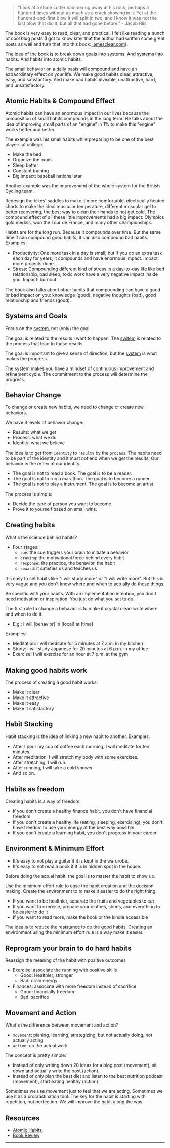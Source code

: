 <SmoothRender>

> "Look at a stone cutter hammering away at his rock, perhaps a hundred times without as much as a crack showing in it. Yet at the hundred-and-first blow it will split in two, and I know it was not the last blow that did it, but all that had gone before." - Jacob Riis

The book is very easy to read, clear, and practical. I felt like reading a bunch of cool blog posts (I got to know later that the author had written some great posts as well and turn that into this book: [jamesclear.com](http://jamesclear.com?utm_source=iamtk.co&utm_medium=referral&utm_campaign=tk_newsletter)).

The idea of the book is to break down goals into systems. And systems into habits. And habits into atomic habits.

The small behavior on a daily basis will compound and have an extraordinary effect on your life. We make good habits clear, attractive, easy, and satisfactory. And make bad habits invisible, unattractive, hard, and unsatisfactory.

## Atomic Habits & Compound Effect

Atomic habits can have an enormous impact in our lives because the composition of small habits compounds in the long term. He talks about the idea of improving small parts of an "engine" in 1% to make this "engine" works better and better.

The example was his small habits while preparing to be one of the best players at college.

- Make the bed
- Organize the room
- Sleep better
- Constant training
- Big impact: baseball national star

Another example was the improvement of the whole system for the British Cycling team.

Redesign the bikes' saddles to make it more comfortable, electrically heated shorts to make the ideal muscular temperature, different muscular gel to better recovering, the best way to clean their hands to not get cold. The compound effect of all these little improvements had a big impact: Olympics gold medals, won the Tour de France, and many other championships.

Habits are for the long run. Because it compounds over time. But the same time it can compound good habits, it can also compound bad habits. Examples:

- Productivity: One more task in a day is small, but if you do an extra task each day for years, it compounds and have enormous impact. Impact: more projects done.
- Stress: Compounding different kind of stress in a day-to-day life like bad relationship, bad sleep, toxic work have a very negative impact inside you. Impact: burnout.

The book also talks about other habits that compounding can have a good or bad impact on you: knowledge (good), negative thoughts (bad), good relationship and friends (good).

## Systems and Goals

Focus on the [system](/designing-my-lifes-system), not (only) the goal.

The goal is related to the results I want to happen. The [system](/designing-my-lifes-system) is related to the process that lead to these results.

The goal is important to give a sense of direction, but the [system](/designing-my-lifes-system) is what makes the progress.

The [system](/designing-my-lifes-system) makes you have a mindset of continuous improvement and refinement cycle. The commitment to the process will determine the progress.

## Behavior Change

To change or create new habits, we need to change or create new behaviors.

We have 3 levels of behavior change:

- Results: what we get
- Process: what we do
- Identity: what we believe

The idea is to get from `identity` to `results` by the `process`. The habits need to be part of the identity and it must not end when we get the results. Our behavior is the reflex of our identity.

- The goal is not to read a book. The goal is to be a reader.
- The goal is not to run a marathon. The goal is to become a runner.
- The goal is not to play a instrument. The goal is to become an artist.

The process is simple:

- Decide the type of person you want to become.
- Prove it to yourself based on small wins.

## Creating habits

What's the science behind habits?

- Four stages:
  - `cue`: the cue triggers your brain to initiate a behavior
  - `craving`: the motivational force behind every habit
  - `response`: the practice, the behavior, the habit
  - `reward`: it satisfies us and teaches us

It's easy to set habits like "I will study more" or "I will write more". But this is very vague and you don't know where and when to actually do these things.

Be specific with your habits. With an implementation intention, you don't need motivation or inspiration. You just do what you set to do.

The first rule to change a behavior is to make it crystal clear: write where and when to do it.

- E.g.: I will [behavior] in [local] at [time]

Examples:

- Meditation: I will meditate for 5 minutes at 7 a.m. in my kitchen
- Study: I will study Japanese for 20 minutes at 6 p.m. in my office
- Exercise: I will exercise for an hour at 7 p.m. at the gym

## Making good habits work

The process of creating a good habit works:

- Make it clear
- Make it attractive
- Make it easy
- Make it satisfactory

## Habit Stacking

Habit stacking is the idea of linking a new habit to another. Examples:

- After I pour my cup of coffee each morning, I will meditate for ten minutes.
- After meditation, I will stretch my body with some exercises.
- After stretching, I will run.
- After running, I will take a cold shower.
- And so on.

## Habits as freedom

Creating habits is a way of freedom.

- If you don't create a healthy finance habit, you don't have financial freedom
- If you don't create a healthy life (eating, sleeping, exercising), you don't have freedom to use your energy at the best way possible
- If you don't create a learning habit, you don't progress in your career

## Environment & Minimum Effort

- It's easy to not play a guitar if it is kept in the wardrobe.
- It's easy to not read a book if it is in hidden spot in the house.

Before doing the actual habit, the goal is to master the habit to show up.

Use the minimum effort rule to ease the habit creation and the decision making. Create the environment to to make it easier to do the right thing.

- If you want to be healthier, separate the fruits and vegetables to eat
- If you want to exercise, prepare your clothes, shoes, and everything to be easier to do it
- If you want to read more, make the book or the kindle accessible

The idea is to reduce the resistance to do the good habits. Creating an environment using the minimum effort rule is a way make it easier.

## Reprogram your brain to do hard habits

Reassign the meaning of the habit with positive outcomes

- Exercise: associate the running with positive skills
  - Good: Healthier, stronger
  - Bad: drain energy
- Finances: associate with more freedom instead of sacrifice
  - Good: financially freedom
  - Bad: sacrifice

## Movement and Action

What's the difference between movement and action?

- `movement`: planing, learning, strategizing, but not actually doing, not actually acting
- `action`: do the actual work

The concept is pretty simple:

- Instead of only writing down 20 ideas for a blog post (movement), sit down and actually write the post (action).
- Instead of only plan the best diet and listen to the best nutrition podcast (movement), start eating healthy (action).

Sometimes we use movement just to feel that we are acting. Sometimes we use it as a procrastination tool. The key for the habit is starting with repetition, not perfection. We will improve the habit along the way.

## Resources

- [Atomic Habits](https://www.amazon.com.br/Atomic-Habits-Proven-Build-English-ebook/dp/B07D23CFGR/ref=sr_1_1?tag=iamtk07-20)
- [Book Review](https://www.goodreads.com/review/show/2817710524)

---

</SmoothRender>

